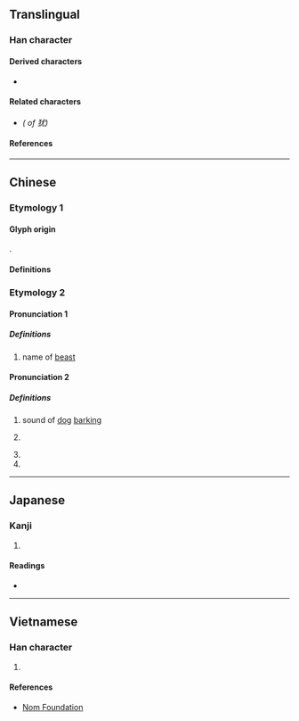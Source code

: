 {{also|猶}}
{{character info}}
==Translingual==

===Han character===
{{Han char|rn=94|rad=犬|as=04|sn=7|four=|canj=KHIKU|ids=⿰犭尤}}

====Derived characters====
* {{l|mul|[[莸]]}}

====Related characters====
* {{l|mul|[[猶]]}} ''({{w|Traditional Chinese|Traditional form}} of 犹)''

====References====
{{Han ref|kx=0706.190|dkj=20259|dj=1119.130|hdz=21335.070|uh=72B9}}

----

==Chinese==

===Etymology 1===

====Glyph origin====
{{Han simp|猶|f=酋|t=尤}}.

====Definitions====
{{zh-see|猶}}

===Etymology 2===
{{zh-forms}}

====Pronunciation 1====
{{zh-pron
|m=yòu
|cat=pn
}}

=====Definitions=====
{{zh-hanzi}}

# {{zh-hg}} name of [[beast]] <!-- Refer 《集韻》 and 《類篇》-->

====Pronunciation 2====
{{zh-pron
|m=yóu
|cat=n,pn
}}

=====Definitions=====
{{zh-hanzi}}

# {{zh-hg}} sound of [[dog]] [[barking]] <!-- 《龍龕手鑑》 犬吠聲也。 -->
# {{surname|zh|dot=,}} {{zh-alt-form|尤|nocap=y}} <!-- 《正字通·犬部》 犹，姓。 宋有犹道明，邛州人。 犹，或作尤。-->
# {{zh-alt-form|猶*|yóu}} <!-- Refer 《正字通》 -->
# {{zh-alt-form|猷}} <!-- Refer 《正字通》 -->

----

==Japanese==

===Kanji===
{{ja-kanji|grade=|rs=犬04}}

# {{rfdef|ja|sort=犬04}}

====Readings====
* {{ja-readings|on=[[ゆう]] (yū), [[よう]] (yō)|kun=[[なお]] (nao)}}

----

==Vietnamese==

===Han character===
{{vi-hantu|rs=犬04|[[do]]}}

# {{rfdef|vi|sort=犬04}}

====References====
* [http://nomfoundation.org/common/nom_details.php?codepoint=72B9 Nom Foundation]